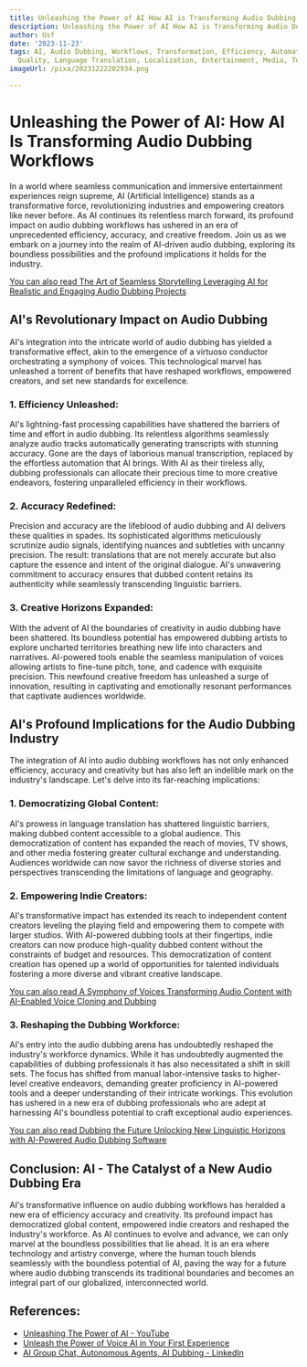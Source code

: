 ```yaml
---
title: Unleashing the Power of AI How AI is Transforming Audio Dubbing Workflows
description: Unleashing the Power of AI How AI is Transforming Audio Dubbing Workflows
author: Usf
date: '2023-11-23'
tags: AI, Audio Dubbing, Workflows, Transformation, Efficiency, Automation, Accuracy,
  Quality, Language Translation, Localization, Entertainment, Media, Technology, Innovation
imageUrl: /pixa/20231222202934.png

---
```

# Unleashing the Power of AI: How AI Is Transforming Audio  Dubbing Workflows

In a world where seamless communication and  immersive entertainment experiences reign supreme, AI (Artificial Intelligence) stands as a transformative force, revolutionizing industries and empowering creators like never before. As AI continues its relentless march forward, its profound impact on audio dubbing workflows has ushered in an era of unprecedented efficiency,  accuracy, and creative freedom. Join  us as we embark on a journey into the realm of AI-driven audio dubbing, exploring its boundless possibilities and the  profound implications it holds for the industry.

[You can also read The Art of  Seamless Storytelling Leveraging AI for Realistic and Engaging Audio Dubbing Projects](The%20Art%20of%20Seamless%20Storytelling%20Leveraging%20AI%20for%20Realistic%20and%20Engaging%20Audio%20Dubbing%20Projects)


## AI's Revolutionary  Impact on Audio Dubbing

AI's integration into the intricate world of audio dubbing has yielded a transformative effect, akin to the emergence of a virtuoso conductor orchestrating a symphony of voices. This technological marvel  has unleashed a torrent of  benefits that have reshaped workflows, empowered creators, and set new  standards  for excellence.

### 1. Efficiency Unleashed:

AI's lightning-fast processing capabilities have shattered the barriers of time  and effort in audio dubbing. Its  relentless algorithms seamlessly analyze audio tracks automatically generating transcripts with  stunning accuracy. Gone are the days of laborious  manual transcription, replaced by the effortless  automation that AI brings. With AI  as their tireless ally, dubbing professionals can allocate their precious time to more creative endeavors, fostering unparalleled  efficiency  in their workflows.

### 2. Accuracy  Redefined:

Precision and  accuracy are the lifeblood of audio dubbing and AI delivers these qualities in  spades. Its sophisticated algorithms meticulously scrutinize audio signals, identifying nuances and subtleties  with uncanny precision. The result: translations that are not merely accurate but also capture the essence  and intent of the original  dialogue. AI's unwavering commitment to accuracy ensures that dubbed content retains its authenticity while seamlessly transcending  linguistic barriers.

### 3. Creative Horizons Expanded:

With the advent of AI the boundaries of creativity in audio dubbing have been shattered. Its boundless potential has empowered dubbing artists to explore uncharted territories breathing new life into characters and narratives.  AI-powered tools enable the seamless manipulation of  voices  allowing artists to  fine-tune pitch, tone, and cadence with exquisite precision. This newfound  creative freedom has unleashed a surge of innovation, resulting in captivating and  emotionally resonant performances that  captivate audiences worldwide.

## AI's Profound  Implications  for the Audio Dubbing Industry

The integration of AI into audio dubbing workflows has not only enhanced efficiency, accuracy and creativity but has also left an indelible mark on the industry's  landscape. Let's delve into its far-reaching implications:

### 1. Democratizing Global Content:

AI's prowess  in language translation has shattered linguistic barriers, making dubbed content accessible to a global audience. This  democratization of content  has expanded the reach of movies, TV shows, and other media fostering greater cultural exchange and understanding. Audiences worldwide can now savor the richness of diverse stories and perspectives transcending the limitations of language and geography.

### 2. Empowering Indie Creators:

AI's transformative impact has extended its reach to independent content creators leveling the playing field and empowering them to compete with larger studios. With AI-powered dubbing tools at their fingertips, indie  creators can now produce high-quality dubbed content without the  constraints of budget and resources. This  democratization  of content creation has opened up a world  of opportunities for  talented individuals fostering a more diverse and vibrant creative landscape.

[You can  also read  A Symphony  of Voices Transforming Audio Content with AI-Enabled Voice Cloning and Dubbing](A%20Symphony%20of%20Voices%20Transforming%20Audio%20Content%20with%20AI-Enabled%20Voice%20Cloning%20and%20Dubbing)


### 3. Reshaping the  Dubbing Workforce:

AI's entry into the audio dubbing arena has undoubtedly reshaped the industry's workforce  dynamics. While it has undoubtedly  augmented the capabilities of dubbing professionals it has also necessitated a shift  in skill sets. The focus has shifted from manual labor-intensive tasks to higher-level creative endeavors, demanding greater proficiency in AI-powered  tools and a deeper understanding of  their intricate workings.  This evolution has ushered in  a  new era of dubbing professionals  who are adept at harnessing AI's boundless potential to craft exceptional  audio experiences.

[You can  also read Dubbing the  Future Unlocking New Linguistic Horizons with  AI-Powered  Audio Dubbing Software](Dubbing%20the%20Future%20Unlocking%20New%20Linguistic%20Horizons%20with%20AI-Powered%20Audio%20Dubbing%20Software)


## Conclusion:  AI - The Catalyst of a New Audio Dubbing Era

AI's transformative influence on audio dubbing  workflows has heralded a new era of efficiency accuracy and creativity. Its profound impact has  democratized global content, empowered indie  creators and reshaped the industry's workforce. As AI continues to  evolve  and advance, we  can only  marvel at the boundless possibilities that lie ahead. It is an era where technology and artistry converge, where the  human touch  blends seamlessly with  the  boundless  potential of AI, paving the way for a future where audio dubbing transcends its traditional boundaries and becomes an integral part of our globalized, interconnected world.

## References:
- [Unleashing The Power of AI - YouTube](https://youtube.com/watch?v=jW6wyc92Mi4)
- [Unleash the Power of Voice AI in Your First Experience](https://www.toolify.ai/ai-news/unleash-the-power-of-voice-ai-in-your-first-experience-76736)
- [AI Group Chat, Autonomous Agents, AI Dubbing - LinkedIn](https://www.linkedin.com/pulse/ai-group-chat-autonomous-agents-dubbing-sourav-dey)
